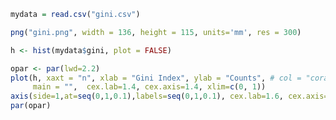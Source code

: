 ```r
mydata = read.csv("gini.csv")
```
```r
png("gini.png", width = 136, height = 115, units='mm', res = 300)

h <- hist(mydata$gini, plot = FALSE)

opar <- par(lwd=2.2)
plot(h, xaxt = "n", xlab = "Gini Index", ylab = "Counts", # col = "coral",
     main = "",  cex.lab=1.4, cex.axis=1.4, xlim=c(0, 1))
axis(side=1,at=seq(0,1,0.1),labels=seq(0,1,0.1), cex.lab=1.6, cex.axis=1.6)
par(opar)

```

